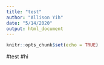 ```yaml
---
title: "test"
author: "Allison Yih"
date: "5/14/2020"
output: html_document
---
```


```r
knitr::opts_chunk$set(echo = TRUE)
```

#test
#hi